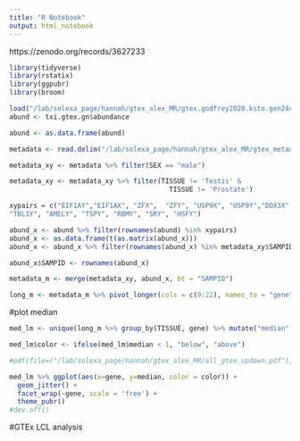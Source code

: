 ```yaml
---
title: "R Notebook"
output: html_notebook
---
```

https://zenodo.org/records/3627233 
```r
library(tidyverse)
library(rstatix)
library(ggpubr)
library(broom) 

load("/lab/solexa_page/hannah/gtex_alex_MR/gtex.godfrey2020.ksto.gen24c.genes.tximport.RData")
abund <- txi.gtex.gn$abundance

abund <- as.data.frame(abund)

metadata <- read.delim("/lab/solexa_page/hannah/gtex_alex_MR/gtex_metadata.godfrey2020_simplified.txt")

metadata_xy <- metadata %>% filter(SEX == "male")

metadata_xy <- metadata_xy %>% filter(TISSUE != 'Testis' & 
                                        TISSUE != 'Prostate')

xypairs = c("EIF1AY","EIF1AX", "ZFX",  "ZFY", "USP9X", "USP9Y","DDX3X","DDX3Y","KDM6A", "UTY", "KDM5C", "KDM5D", "RPS4X", "RPS4Y1", "TXLNGY", "TMSB4Y", "NLGN4Y", "PRKY", 
"TBL1Y", "AMELY", "TSPY", "RBMY", "SRY", "HSFY")

abund_x <- abund %>% filter(rownames(abund) %in% xypairs)
abund_x <- as.data.frame(t(as.matrix(abund_x)))
abund_x <- abund_x %>% filter(rownames(abund_x) %in% metadata_xy$SAMPID) 

abund_x$SAMPID <- rownames(abund_x)

metadata_m <- merge(metadata_xy, abund_x, bt = "SAMPID")

```

```r

long_m <- metadata_m %>% pivot_longer(cols = c(9:22), names_to = "gene", values_to = "tpm")

```

#plot median
```r

med_lm <- unique(long_m %>% group_by(TISSUE, gene) %>% mutate("median" = median(tpm)) %>% select("gene", 'median', 'TISSUE'))

med_lm$color <- ifelse(med_lm$median < 1, "below", "above")

#pdf(file=("/lab/solexa_page/hannah/gtex_alex_MR/all_gtex_updown.pdf"), width=20, height=20, colormodel = "rgb")

med_lm %>% ggplot(aes(x=gene, y=median, color = color)) + 
  geom_jitter() +
  facet_wrap(~gene, scale = 'free') + 
  theme_pubr() 
#dev.off()

```


#GTEx LCL analysis 
```r






```






